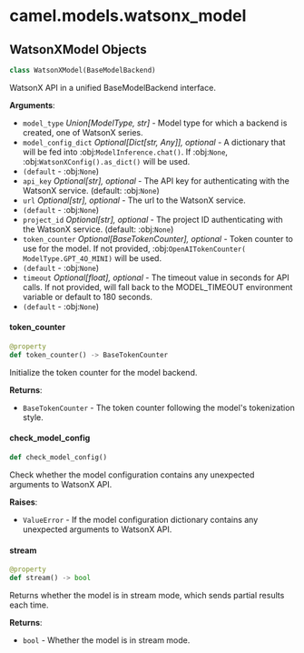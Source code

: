 <a id="camel.models.watsonx_model"></a>

# camel.models.watsonx\_model

<a id="camel.models.watsonx_model.WatsonXModel"></a>

## WatsonXModel Objects

```python
class WatsonXModel(BaseModelBackend)
```

WatsonX API in a unified BaseModelBackend interface.

**Arguments**:

- `model_type` _Union[ModelType, str]_ - Model type for which a backend is
  created, one of WatsonX series.
- `model_config_dict` _Optional[Dict[str, Any]], optional_ - A dictionary
  that will be fed into :obj:`ModelInference.chat()`.
  If :obj:`None`, :obj:`WatsonXConfig().as_dict()` will be used.
- `(default` - :obj:`None`)
- `api_key` _Optional[str], optional_ - The API key for authenticating with
  the WatsonX service. (default: :obj:`None`)
- `url` _Optional[str], optional_ - The url to the WatsonX service.
- `(default` - :obj:`None`)
- `project_id` _Optional[str], optional_ - The project ID authenticating
  with the WatsonX service. (default: :obj:`None`)
- `token_counter` _Optional[BaseTokenCounter], optional_ - Token counter to
  use for the model. If not provided, :obj:`OpenAITokenCounter(
  ModelType.GPT_4O_MINI)` will be used.
- `(default` - :obj:`None`)
- `timeout` _Optional[float], optional_ - The timeout value in seconds for
  API calls. If not provided, will fall back to the MODEL_TIMEOUT
  environment variable or default to 180 seconds.
- `(default` - :obj:`None`)

<a id="camel.models.watsonx_model.WatsonXModel.token_counter"></a>

#### token\_counter

```python
@property
def token_counter() -> BaseTokenCounter
```

Initialize the token counter for the model backend.

**Returns**:

- `BaseTokenCounter` - The token counter following the model's
  tokenization style.

<a id="camel.models.watsonx_model.WatsonXModel.check_model_config"></a>

#### check\_model\_config

```python
def check_model_config()
```

Check whether the model configuration contains any unexpected
arguments to WatsonX API.

**Raises**:

- `ValueError` - If the model configuration dictionary contains any
  unexpected arguments to WatsonX API.

<a id="camel.models.watsonx_model.WatsonXModel.stream"></a>

#### stream

```python
@property
def stream() -> bool
```

Returns whether the model is in stream mode, which sends partial
results each time.

**Returns**:

- `bool` - Whether the model is in stream mode.


